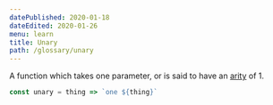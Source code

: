 ```yaml
---
datePublished: 2020-01-18
dateEdited: 2020-01-26
menu: learn
title: Unary
path: /glossary/unary
---
```



<Def of="Unary" parent="Arity" />

A function which takes one parameter, or is said to have an [arity](/glossary/arity) of 1.

```js
const unary = thing => `one ${thing}`
```
